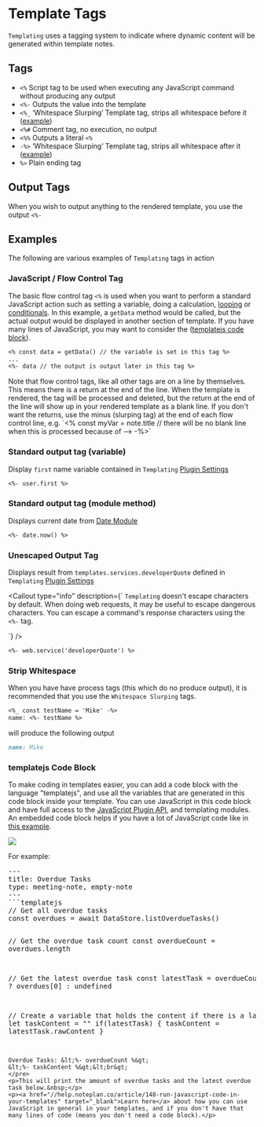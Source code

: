 
# Template Tags
`Templating` uses a tagging system to indicate where dynamic content will be generated within template notes.

## Tags
- `<%` Script tag to be used when executing any JavaScript command without producing any output
- `<%-` Outputs the value into the template
- `<%_` ‘Whitespace Slurping’ Template tag, strips all whitespace before it ([example](#strip-whitespace))
- `<%#` Comment tag, no execution, no output
- `<%%` Outputs a literal `<%`
- `-%>` ‘Whitespace Slurping’ Template tag, strips all whitespace after it ([example](#strip-whitespace))
- `%>` Plain ending tag

## Output Tags
When you wish to output anything to the rendered template, you use the output `<%-`

## Examples
The following are various examples of `Templating` tags in action

### JavaScript / Flow Control Tag
The basic flow control tag `<%` is used when you want to perform a standard JavaScript action such as setting a variable, doing a calculation, [looping](/docs/templating-examples/looping) or [conditionals](/docs/templating-examples/conditional).  In this example, a `getData` method would be called, but the actual output would be displayed in another section of template. If you have many lines of JavaScript, you may want to consider the ([templatejs code block](#templatejs-code-block)).

```markdown
<% const data = getData() // the variable is set in this tag %>
...
<%- data // the output is output later in this tag %>
```

<Callout>
Note that flow control tags, like all other tags are on a line by themselves. This means there is a return at the end of the line. When the template is rendered, the tag will be processed and deleted, but the return at the end of the line will show up in your rendered template as a blank line. If you don't want the returns, use the minus (slurping tag) at the end of each flow control line, e.g. 
  `<% const myVar = note.title // there will be no blank line when this is processed because of --> -%>`
</Callout>


### Standard output tag (variable)
Display `first` name variable contained in `Templating` [Plugin Settings](/docs/settings)

```markdown
<%- user.first %>
```

### Standard output tag (module method)
Displays current date from [Date Module](/docs/templating-modules/date-module)

```markdown
<%- date.now() %>
```

### Unescaped Output Tag
Displays result from `templates.services.developerQuote` defined in `Templating` [Plugin Settings](/docs/settings)

<Callout
  type="info"
  description={`
<code>Templating</code> doesn't escape characters by default. When doing web requests, it may be useful to escape dangerous characters. You can escape a command's response characters using the <code><%-</code> tag.
  
  `}
/>

```markdown
<%- web.service('developerQuote') %>
```

### Strip Whitespace
When you have have process tags (this which do no produce output), it is recommended that you use the `Whitespace Slurping` tags.

```markdown
<%_ const testName = 'Mike' -%>
name: <%- testName %>
```

will produce the following output

```markdown
name: Mike
```

### templatejs Code Block

<p>To make coding in templates easier, you can add a code block with the language "templatejs", and use all the variables that are generated in this code block inside your template. You can use JavaScript in this code block and have full access to the <a href="//help.noteplan.co/article/70-javascript-plugin-api" target="_blank">JavaScript Plugin API</a>, and templating modules. An embedded code block helps if you have a lot of JavaScript code like in <a href="//help.noteplan.co/article/162-meistertask-integration-template-get-all-open-tasks" target="_blank">this example</a>.</p>
<p><img src="//d33v4339jhl8k0.cloudfront.net/docs/assets/6081f7f4c9133261f23f4b41/images/679d5efdac3b8d27c40957ee/file-c6X87YJ3ze.png"></p>
<p>For example:</p>
<pre>---
title: Overdue Tasks
type: meeting-note, empty-note 
---
```templatejs
// Get all overdue tasks
const overdues = await DataStore.listOverdueTasks()

// Get the overdue task count
const overdueCount = overdues.length

// Get the latest overdue task
const latestTask = overdueCount &gt; 0 ? overdues[0] : undefined

// Create a variable that holds the content if there is a latest task
let taskContent = ""
if(latestTask) {
	taskContent = latestTask.rawContent
}
```
Overdue Tasks: &lt;%- overdueCount %&gt;
&lt;%- taskContent %&gt;&lt;br&gt;
</pre>
<p>This will print the amount of overdue tasks and the latest overdue task below.&nbsp;</p>
<p><a href="//help.noteplan.co/article/148-run-javascript-code-in-your-templates" target="_blank">Learn here</a> about how you can use JavaScript in general in your templates, and if you don't have that many lines of code (means you don't need a code block).</p>
